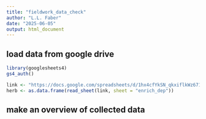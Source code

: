 ```yaml
---
title: "fieldwork_data_check"
author: "L.L. Faber"
date: "2025-06-05"
output: html_document
---
```

## load data from google drive

```r
library(googlesheets4) 
gs4_auth() 

link <- "https://docs.google.com/spreadsheets/d/1hx4cfYkSN_qkxiflkWz671YZgigHJpVgloy44rvMqMM/edit?gid=995495004#gid=995495004"
herb <- as.data.frame(read_sheet(link, sheet = "enrich_dep"))
```

## make an overview of collected data

```r

```


